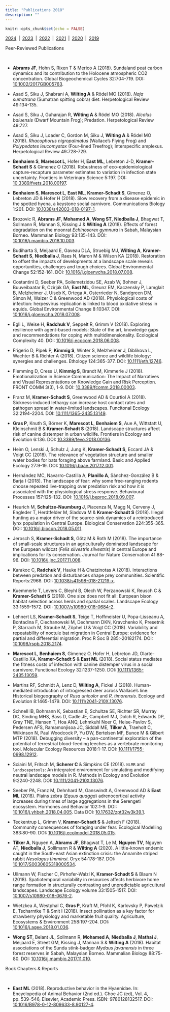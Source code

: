```yaml
---
title: "Publications 2018"
description: ""
---
```


```r
knitr::opts_chunk$set(echo = FALSE)
```

[2024](publications.html)&ensp;|&ensp;[2023](pubs-2023.html)&ensp;|&ensp;[2022](pubs-2022.html)&ensp;|&ensp;[2021](pubs-2021.html)&ensp;|&ensp;[2020](pubs-2020.html)&ensp;|&ensp;[2019](pubs-2019.html)

<div class='headerbox'><hbox>Peer-Reviewed Publications</hbox></div><br>

* **Abrams JF**, Hohn S, Rixen T & Merico A (2018). Sundaland peat carbon dynamics and its contribution to the Holocene atmospheric CO2 concentration. Global Biogeochemical Cycles 32:704-719. DOI: [10.1002/2017GB005763](https://doi.org/10.1002/2017GB005763).

* Asad S, Siku J, Shabrani A, **Wilting A** & Rödel MO (2018). *Naja sumatrana* (Sumatran spitting cobra) diet. Herpetological Review 49:134-135.

* Asad S, Siku J, Guharajan R, **Wilting A** & Rödel MO (2018). *Alcalus baluensis* (Dwarf Mountain Frog); Predation. Herpetological Review 49:727.

* Asad S, Siku J, Loader C, Gordon M, Siku J, **Wilting A** & Rödel MO (2018). *Rhacophorus nigropalmatus* (Wallace’s Flying Frog) and *Polypedates leucomystax* (Four-lined Treefrog); Interspecific amplexus. Herpetological Review 49:728-729.

* **Benhaiem S**, **Marescot L**, Hofer H, **East ML**, Lebreton J-D, **Kramer-Schadt S** & Gimenez O (2018). Robustness of eco-epidemiological capture-recapture parameter estimates to variation in infection state uncertainty. Frontiers in Veterinary Science 5:197. DOI: [10.3389/fvets.2018.00197](https://doi.org/10.3389/fvets.2018.00197).

* **Benhaiem S**, **Marescot L**, **East ML**,  **Kramer-Schadt S**, Gimenez O, Lebreton JD & Hofer H (2018). Slow recovery from a disease epidemic in the spotted hyena, a keystone social carnivore. Communications Biology 1:201. DOI: [10.1038/s42003-018-0197-1](https://doi.org/10.1038/s42003-018-0197-1).

* Brozovic R, **Abrams JF**, **Mohamed A**, **Wong ST**, **Niedballa J**, Bhagwat T, Sollmann R, Mannan S, Kissing J & **Wilting A** (2018). Effects of forest degradation on the moonrat *Echinosorex gymnura* in Sabah, Malaysian Borneo. Mammalan Biology 93:135-143. DOI: [10.1016/j.mambio.2018.10.003](https://doi.org/10.1016/j.mambio.2018.10.003).

* Budiharta S, Meijaard E, Gaveau DLA, Struebig MJ, **Wilting A**, **Kramer-Schadt S**, **Niedballa J**, Raes N, Maron M & Wilson KA (2018). Restoration to offset the impacts of developments at a landscape scale reveals opportunities, challenges and tough choices. Global Environmental Change 52:152-161. DOI: [10.1016/j.gloenvcha.2018.07.008](https://doi.org/10.1016/j.gloenvcha.2018.07.008).

* Costantini D, Seeber PA, Soilemetzidou SE, Azab W, Bohner J, Buuveibaatar B, Czirják GA, **East ML**, Greunz EM, Kaczensky P, Lamglait B, Melzheimer J, Uiseb K, Ortega A, Osterrieder N, Sandgreen DM, Simon M, Walzer C & Greenwood AD (2018). Physiological costs of infection: herpesvirus replication is linked to blood oxidative stress in equids. Global Environmental Change 8:10347. DOI: [10.1016/j.gloenvcha.2018.07.008](https://doi.org/10.1016/j.gloenvcha.2018.07.008).

* Egli L, Weise H, **Radchuk V**, Seppelt R, Grimm V (2018). Exploring resilience with agent-based models: State of the art, knowledge gaps and recommendations for coping with multidimensionality. Ecological Complexity 40. DOI: [10.1016/j.ecocom.2018.06.008](https://doi.org/10.1016/j.ecocom.2018.06.008).

* Frigerio D, Pipek P, **Kimmig S**, Winter S, Melzheimer J, Diblikova L, Wachter B & Richter A (2018). Citizen science and wildlife biology: synergies and challenges. Ethology 124:365-377. DOI: [10.1111/eth.12746](https://doi.org/10.1111/eth.12746).

* Flemming D, Cress U, **Kimmig S**, Brandt M, Kimmerle J (2018). Emotionalization in Science Communication: The Impact of Narratives and Visual Representations on Knowledge Gain and Risk Perception. FRONT COMM 3(3), 1-9. DOI: [10.3389/fcomm.2018.00003](https://doi.org/).

* Franz M, **Kramer‐Schadt S**, Greenwood AD & Courtiol A (2018). Sickness‐induced lethargy can increase host contact rates and pathogen spread in water‐limited landscapes. Funcitonal Ecology 32:2194–2204. DOI: [10.1111/1365-2435.13149](https://doi.org/10.1111/1365-2435.13149).

* **Gras P**, Knuth S, Börner K, **Marescot L**, **Benhaiem S**, Aue A, Wittstatt U, Kleinschmit B & **Kramer-Schadt S** (2018). Landscape structures affect risk of canine distemper in urban wildlife. Frontiers in Ecology and Evolution 6:136. DOI: [10.3389/fevo.2018.00136](https://doi.org/10.3389/fevo.2018.00136).

* Heim O, Lenski J, Schulz J, Jung K, **Kramer-Schadt S**, Eccard JA & Voigt CC (2018). The relevance of vegetation structure and smaller water bodies for bats foraging above farmland. Basic and Applied Ecology 27:9-19. DOI: [ 10.1016/j.baae.2017.12.001](https://doi.org/10.1016/j.baae.2017.12.001).

* Hernández MC, Navarro-Castilla A, **Planillo A**, Sánchez-González B & Barja I (2018). The landscape of fear: why some free-ranging rodents choose repeated live-trapping over predation risk and how it is associated with the physiological stress response. Behavioural Processes 157:125–132. DOI: [10.1016/j.beproc.2018.09.007](https://doi.org/10.1016/j.beproc.2018.09.007).

* Heurich M, **Schultze-Naumburg J**, Piacenza N, Magg N, Cerveny J, Engleder T, Herdtfelder M, Sladova M & **Kramer-Schadt S** (2018). Illegal hunting as a major driver of the source-sink dynamics of a reintroduced lynx population in Central Europe. Biological Conservation 224:355-365. DOI: [10.1016/j.biocon.2018.05.011](https://doi.org/10.1016/j.biocon.2018.05.011).

* Jerosch S, **Kramer-Schadt S**, Götz M & Roth M (2018). The importance of small-scale structures in an agriculturally dominated landscape for the European wildcat (*Felis silvestris silvestris*) in central Europe and implications for its conservation. Journal for Nature Conservation 41:88-96. DOI: [10.1016/j.jnc.2017.11.008](https://doi.org/10.1016/j.jnc.2017.11.008).

* Karakoc C, **Radchuk V**, Hauke H & Chatzinotas A (2018). Interactions between predation and disturbances shape prey communities. Scientific Reports:2968. DOI: [10.1038/s41598-018-21219-x](https://doi.org/10.1038/s41598-018-21219-x).

* Kuemmerle T, Levers C, Bleyhl B, Olech W, Perzanowski K, Reusch C & **Kramer-Schadt S** (2018). One size does not fit all: European bison habitat selection across herds and spatial scales. Landscape Ecology 33:1559-1572. DOI: [10.1007/s10980-018-0684-2](https://doi.org/10.1007/s10980-018-0684-2).

* Lehnert LS, **Kramer-Schadt S**, Teige T, Hoffmeister U, Popa-Lisseanu A, Bontadina F, Ciechanowski M, Dechmann DKN, Kravchenko K, Presetnik P, Starrach M, Straube M, Zöphel U & Voigt CC (2018). Variability and repeatability of noctule bat migration in Central Europe: evidence for partial and differential migration. Proc R Soc B 285:-20182174. DOI: [10.1098/rspb.2018.2174](https://doi.org/10.1098/rspb.2018.2174).

* **Marescot L**, **Benhaiem S**, Gimenez O, Hofer H, Lebreton JD, Olarte-Castillo XA, **Kramer-Schadt S** & **East ML** (2018). Social status mediates the fitness costs of infection with canine distemper virus in a social carnivore. Functional Ecology 32:1237-1250. DOI: [10.1111/1365-2435.13059](https://doi.org/10.1111/1365-2435.13059).

* Martins RF, Schmidt A, Lenz D, **Wilting A**, Fickel J (2018). Human- mediated introduction of introgressed deer across Wallace’s line: Historical biogeography of *Rusa unicolor* and *R. timorensis*. Ecology and Evolution 8:1465-1479. DOI: [10.1111/2041-210X.13076](https://doi.org/10.1111/2041-210X.13076).

* Schnell IB, Bohmann K, Sebastian E, Schultze SE, Richter SR, Murray DC, Sinding MHS, Bass D, Cadle JE, Campbell MJ, Dolch R, Edwards DP, Gray TNE, Hansen T, Hoa ANQ, Lehmkuhl Noer C, Heise-Pavlov S, Pedersen AFS, Ramamonjisoa JC, Siddall ME, **Tilker A**, Traeholt C, Wilkinson N, Paul Woodcock P, Yu DW, Bertelsen MF, Bunce M & Gilbert MTP (2018). Debugging diversity – a pan-continental exploration of the potential of terrestrial blood-feeding leeches as a vertebrate monitoring tool. Molecular Ecology Resources 2018:1-17. DOI: [10.1111/1755-0998.12912](https://doi.org/10.1111/1755-0998.12912).

* Sciaini M, Fritsch M, **Scherer C** & Simpkins CE (2018). `NLMR` and `landscapetools`: An integrated environment for simulating and modifying neutral landscape models in R. Methods in Ecology and Evolution 9:2240-2248. DOI: [10.1111/2041‐210X.13076](https://doi.org/10.1111/2041‐210X.13076).

* Seeber PA, Franz M, Dehnhard M, Ganswindt A, Greenwood AD & **East ML** (2018). Plains zebra (*Equus quagga*) adrenocortical activity increases during times of large aggregations in the Serengeti ecosystem. Hormones and Behavior 102:1-9. DOI: [10.1016/j.yhbeh.2018.04.005](https://doi.org/10.1016/j.yhbeh.2018.04.005). Data DOI: [10.17632/zpt32w3k39.1](https://doi.org/10.17632/zpt32w3k39.1).

* Teckentrup L, Grimm V, **Kramer-Schadt S** & Jeltsch F (2018). Community consequences of foraging under fear. Ecological Modelling 383:80-90. DOI: [10.1016/j.ecolmodel.2018.05.015](https://doi.org/10.1016/j.ecolmodel.2018.05.015).

* **Tilker A**, Nguyen A, **Abrams JF**, Bhagwat T, Le M, **Nguyen TV**, Nguyen AT, **Niedballa J**, Solllmann R & **Wilting A** (2020). A little-known endemic caught in the South-east Asian extinction crisis: the Annamite striped rabbit *Nesolagus timminsi*. Oryx 54:178-187. DOI: [10.1017/S0030605318000534](https://doi.org/10.1017/S0030605318000534).

* Ullmann W, Fischer C, Pirhofer-Walzl K, **Kramer-Schadt S** & Blaum N (2018). Spatiotemporal variability in resources affects herbivore home range formation in structurally contrasting and unpredictable agricultural landscapes. Landscape Ecology volume 33:1505-1517. DOI: [10.1007/s10980-018-0676-2](https://doi.org/10.1007/s10980-018-0676-2).

* Wietzkea A, Westphal C, **Gras P**, Kraft M, Pfohl K, Karlovsky P, Pawelzik E, Tscharntke T & Smit I (2018). Insect pollination as a key factor for strawberry physiology and marketable fruit quality. Agriculture, Ecosystems & Environment 258:197-204. DOI: [10.1016/j.agee.2018.01.036](https://doi.org/10.1016/j.agee.2018.01.036).

* **Wong ST**, Belant JL, Sollmann R, **Mohamed A**, **Niedballa J**, **Mathai J**, Meijaard E, Street GM, Kissing J, Mannan S & **Wilting A** (2018). Habitat associations of the Sunda stink-badger *Mydaus javanensis* in three forest reserves in Sabah, Malaysian Borneo. Mammalian Biology 88:75-80. DOI: [10.1016/j.mambio.2017.11.010](https://doi.org/10.1016/j.mambio.2017.11.010).



<div class='headerbox'><hbox>Book Chapters & Reports</hbox></div><br>

* **East ML** (2018). Reproductive behavior in the Hyaenidae. In: Encyclopedia of Animal Behavior (2nd ed.). Choe JC (ed), Vol. 4, pp. 539–546, Elsevier, Academic Press. ISBN: 9780128132517. DOI: [10.1016/B978-0-12-809633-8.90127-4](https://doi.org/10.1016/B978-0-12-809633-8.90127-4).

